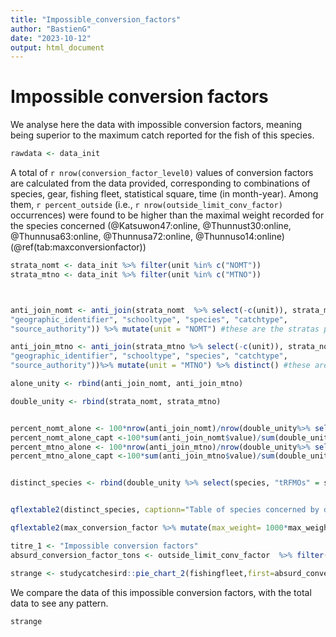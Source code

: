 ```yaml
---
title: "Impossible_conversion_factors"
author: "BastienG"
date: "2023-10-12"
output: html_document
---
```



# Impossible conversion factors

We analyse here the data with impossible conversion factors, meaning being superior to the maximum catch reported for the fish of this species.

```r
rawdata <- data_init
```


A total of `r nrow(conversion_factor_level0)` values of conversion factors are calculated from the data provided, corresponding to combinations of species, gear, fishing fleet, statistical square, time (in month-year). Among them, `r percent_outside` (i.e., `r nrow(outside_limit_conv_factor)` occurrences) were found to be higher than the maximal weight recorded for the species concerned (@Katsuwon47:online, @Thunnust30:online, @Thunnusa63:online, @Thunnusa72:online, @Thunnuso14:online) (\@ref(tab:maxconversionfactor))

<!-- Most of these impossible conversion factors are provided by ICCAT (\@ref(fig:piesourceauth)), 26% results of IOTC declaration. The IOTC captures corresponding are joined in annex (188 declarations). This conversion factors concern mostly Albacore, Bigeye tuna and yellowfin. (\@ref(fig:piespecies)) -->



```r

strata_nomt <- data_init %>% filter(unit %in% c("NOMT"))
strata_mtno <- data_init %>% filter(unit %in% c("MTNO"))



anti_join_nomt <- anti_join(strata_nomt  %>% select(-c(unit)), strata_mtno %>% select(-c(unit)), by = c("fishingfleet", "gear", "time_start", "time_end",
"geographic_identifier", "schooltype", "species", "catchtype",
"source_authority")) %>% mutate(unit = "NOMT") #these are the stratas provided in nomt without equivalent in mtno

anti_join_mtno <- anti_join(strata_mtno %>% select(-c(unit)), strata_nomt %>% select(-c(unit)), by = c("fishingfleet", "gear", "time_start", "time_end",
"geographic_identifier", "schooltype", "species", "catchtype",
"source_authority"))%>% mutate(unit = "MTNO") %>% distinct() #these are the stratas provided in nomt without equivalent in mtno

```


```r

alone_unity <- rbind(anti_join_nomt, anti_join_mtno)

double_unity <- rbind(strata_nomt, strata_mtno)


percent_nomt_alone <- 100*nrow(anti_join_nomt)/nrow(double_unity%>% select(-c(value,unit)) %>% distinct())
percent_nomt_alone_capt <-100*sum(anti_join_nomt$value)/sum(double_unity$value)
percent_mtno_alone <- 100*nrow(anti_join_mtno)/nrow(double_unity%>% select(-c(value,unit)) %>% distinct())
percent_mtno_alone_capt <-100*sum(anti_join_mtno$value)/sum(double_unity$value)


distinct_species <- rbind(double_unity %>% select(species, "tRFMOs" = source_authority) %>% group_by(tRFMOs)%>%summarise( "Number of different species"= n_distinct(species) ) %>% distinct(), c("Total", length(unique(double_unity$species))))



```



```r

qflextable2(distinct_species, captionn="Table of species concerned by double unit declarations")

```

```r

qflextable2(max_conversion_factor %>% mutate(max_weight= 1000*max_weight)%>%  select(species, "Maximum recorded weight (kg)"= max_weight)%>% filter(species %in% c("BFT", "SKJ", "ALB", "BET", "YFT")), captionn = "Maximum recorded captures for the specie")

```




```r

titre_1 <- "Impossible conversion factors"
absurd_conversion_factor_tons <- outside_limit_conv_factor  %>% filter(conform != "INSIDE") %>% dplyr::rename(value=MT) %>% dplyr::mutate(unit="MTNO") %>% mutate(value=as.numeric(value))

strange <- studycatchesird::pie_chart_2(fishingfleet,first=absurd_conversion_factor_tons %>% select(colnames(rawdata)),second=rawdata %>% filter(unit%in%c("MTNO")), titre_1 = "Impossible conversion factors", titre_2 = "Mapped data")

```

\clearpage

We compare the data of this impossible conversion factors, with the total data to see any pattern.

```r

strange

```




<!-- ```{r echo=FALSE, fig.cap='Comparison of the repartition fishingfleet for impossible conversion factors and original data'} -->

<!-- plot_grid(strange, original) -->

<!-- ``` -->


